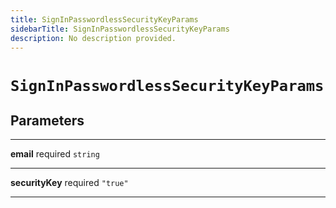 ```yaml
---
title: SignInPasswordlessSecurityKeyParams
sidebarTitle: SignInPasswordlessSecurityKeyParams
description: No description provided.
---
```


# `SignInPasswordlessSecurityKeyParams`

## Parameters

---

**<span className="parameter-name">email</span>** <span className="optional-status">required</span> <code>string</code>

---

**<span className="parameter-name">securityKey</span>** <span className="optional-status">required</span> <code>"true"</code>

---
